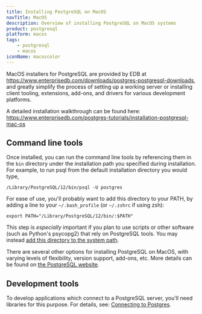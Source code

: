 ```yaml
---
title: Installing PostgreSQL on MacOS
navTitle: MacOS
description: Overview of installing PostgreSQL on MacOS systems
product: postgresql
platform: macos
tags:
    - postgresql
    - macos
iconName: macoscolor
---
```


MacOS installers for PostgreSQL are provided by EDB at <https://www.enterprisedb.com/downloads/postgres-postgresql-downloads>, and greatly simplify the process of setting up a working server or installing client tooling, extensions, add-ons, and drivers for various development platforms.

A detailed installation walkthrough can be found here: <https://www.enterprisedb.com/postgres-tutorials/installation-postgresql-mac-os>

## Command line tools

Once installed, you can run the command line tools by referencing them in the `bin` directory under the installation path you specified during installation. For example, to run psql from the default installation directory you would type,

```shell
/Library/PostgreSQL/12/bin/psql -U postgres
```

For ease of use, you'll probably want to add this directory to your PATH, by adding a line to your `~/.bash_profile` (or `~/.zshrc` if using zsh):

```shell
export PATH="/Library/PostgreSQL/12/bin/:$PATH"
```

This step is *especially* important if you plan to use scripts or other software (such as Python's psycopg2) that rely on PostgreSQL tools. You may instead [add this directory to the system path](https://apple.stackexchange.com/questions/106355/setting-the-system-wide-path-environment-variable-in-mavericks/106814#106814).

There are several other options for installing PostgreSQL on MacOS, with varying levels of flexibility, version support, add-ons, etc. More details can be found on [the PostgreSQL website](https://www.postgresql.org/download/macosx/).

## Development tools

To develop applications which connect to a PostgreSQL server, you'll need libraries for this purpose. For details, see: [Connecting to Postgres](/postgresql_journey/04_developing/connecting_to_postgres).

